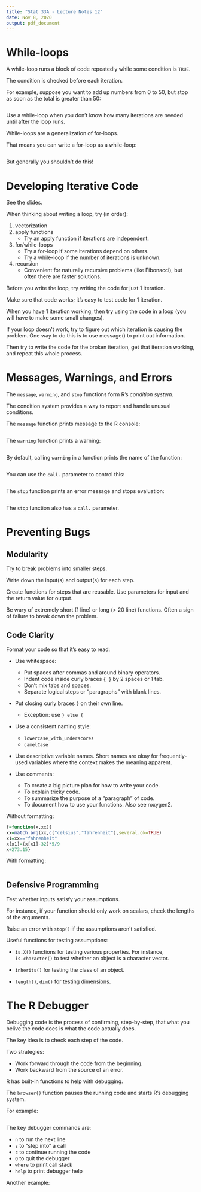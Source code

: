 ```yaml
---
title: "Stat 33A - Lecture Notes 12"
date: Nov 8, 2020
output: pdf_document
---
```



While-loops
===========

A while-loop runs a block of code repeatedly while some condition is `TRUE`.

The condition is checked before each iteration.

For example, suppose you want to add up numbers from 0 to 50, but stop as soon
as the total is greater than 50:
```r

```

Use a while-loop when you don't know how many iterations are needed until after
the loop runs.


While-loops are a generalization of for-loops.

That means you can write a for-loop as a while-loop:
```r

```
But generally you shouldn't do this!



Developing Iterative Code
=========================

See the slides.


When thinking about writing a loop, try (in order):

1. vectorization
2. apply functions
    * Try an apply function if iterations are independent.
3. for/while-loops
    * Try a for-loop if some iterations depend on others.
    * Try a while-loop if the number of iterations is unknown.
4. recursion
    * Convenient for naturally recursive problems (like Fibonacci),
      but often there are faster solutions.


Before you write the loop, try writing the code for just 1 iteration.

Make sure that code works; it's easy to test code for 1 iteration.

When you have 1 iteration working, then try using the code in a loop
(you will have to make some small changes).

If your loop doesn't work, try to figure out which iteration is
causing the problem. One way to do this is to use message() to print
out information.

Then try to write the code for the broken iteration, get that
iteration working, and repeat this whole process.



Messages, Warnings, and Errors
==============================

The `message`, `warning`, and `stop` functions form R's _condition system_.

The condition system provides a way to report and handle unusual conditions.



The `message` function prints message to the R console:
```r

```


The `warning` function prints a warning:
```r

```

By default, calling `warning` in a function prints the name of the function:
```r

```

You can use the `call.` parameter to control this:
```r

```


The `stop` function prints an error message and stops evaluation:
```r

```
The `stop` function also has a `call.` parameter.



Preventing Bugs
===============

Modularity
----------

Try to break problems into smaller steps.

Write down the input(s) and output(s) for each step.

Create functions for steps that are reusable. Use parameters for input and the
return value for output.

Be wary of extremely short (1 line) or long (> 20 line) functions. Often a sign
of failure to break down the problem.



Code Clarity
------------

Format your code so that it's easy to read:

* Use whitespace:

    + Put spaces after commas and around binary operators.
    + Indent code inside curly braces `{ }` by 2 spaces or 1 tab.
    + Don't mix tabs and spaces.
    + Separate logical steps or "paragraphs" with blank lines.

* Put closing curly braces `}` on their own line.
    + Exception: use `} else {`

* Use a consistent naming style:
   + `lowercase_with_underscores`
   + `camelCase`

* Use descriptive variable names. Short names are okay for frequently-used
  variables where the context makes the meaning apparent.

* Use comments:
    + To create a big picture plan for how to write your code.
    + To explain tricky code.
    + To summarize the purpose of a "paragraph" of code.
    + To document how to use your functions. Also see roxygen2.


Without formatting:
```r
f=function(x,xx){
xx=match.arg(xx,c("celsius","fahrenheit"),several.ok=TRUE)
x1=xx=="fahrenheit"
x[x1]=(x[x1]-32)*5/9
x+273.15}
```

With formatting:
```r

```

Defensive Programming
---------------------

Test whether inputs satisfy your assumptions.

For instance, if your function should only work on scalars, check the
lengths of the arguments.

Raise an error with `stop()` if the assumptions aren't satisfied.

Useful functions for testing assumptions:

* `is.X()` functions for testing various properties. For instance,
  `is.character()` to test whether an object is a character vector.

* `inherits()` for testing the class of an object.

* `length()`, `dim()` for testing dimensions.



The R Debugger
==============

Debugging code is the process of confirming, step-by-step, that what you belive
the code does is what the code actually does.

The key idea is to check each step of the code.

Two strategies:

* Work forward through the code from the beginning.
* Work backward from the source of an error.

R has built-in functions to help with debugging.

The `browser()` function pauses the running code and starts R's
debugging system.

For example:
```r

```

The key debugger commands are:

* `n` to run the next line
* `s` to "step into" a call
* `c` to continue running the code
* `Q` to quit the debugger
* `where` to print call stack
* `help` to print debugger help


Another example:
```r

```
